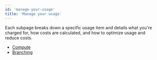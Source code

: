 ```yaml
---
id: 'manage-your-usage'
title: 'Manage your usage'
---
```


Each subpage breaks down a specific usage item and details what you're charged for, how costs are calculated, and how to optimize usage and reduce costs.

- [Compute](/docs/guides/platform/manage-your-usage/compute)
- [Branching](/docs/guides/platform/manage-your-usage/branching)